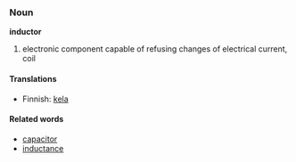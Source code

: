 ===Noun===
'''inductor'''

# electronic component capable of refusing changes of electrical current, coil

====Translations====
*Finnish: [[kela]]

====Related words====

*[[capacitor]]
*[[inductance]]